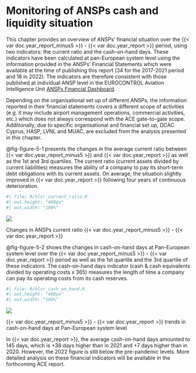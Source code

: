# Monitoring of ANSPs cash and liquidity situation {#sec-covid}

This chapter provides an overview of ANSPs' financial situation over the {{< var doc.year_report_minus5 >}} - {{< var doc.year_report >}} period, using two indicators: the current ratio and the cash-on-hand days. These indicators have been calculated at pan-European system level using the information provided in the ANSPs’ Financial Statements which were available at the time of publishing this report (34 for the 2017-2021 period and 18 in 2022). The indicators are therefore consistent with those published at individual ANSP level in the EUROCONTROL Aviation Intelligence Unit [ANSPs Financial Dashboard](https://ansperformance.eu/economics/finance/).

Depending on the organisational set up of different ANSPs, the information reported in their financial statements covers a different scope of activities (e.g. it may include airport management operations, commercial activities, etc.) which does not always correspond with the ACE gate-to-gate scope. Additionally, due to specific organisational and financial set up, DCAC Cyprus, HASP, LVNL and MUAC, are excluded from the analysis presented in this chapter.

@fig-figure-5-1 presents the changes in the average current ratio between {{< var doc.year_report_minus5 >}} and {{< var doc.year_report >}} as well as the 1st and 3rd quartiles. The current ratio (current assets divided by current liabilities) measures the ability of a company to pay its short-term debt obligations with its current assets. On average, the situation slightly improved in {{< var doc.year_report >}} following four years of continuous deterioration.

::: {#fig-figure-5-1}
:::: {.content-visible when-format="html"}
```r
#| file: R/hlsr_current_ratio.R
#| out.height: "400px"
#| out.width: "100%"
```
::::

:::: {.content-visible when-format="pdf"}
![](figures/figure-5-1-hlsr_current_ratio.png)
::::

Changes in ANSPs current ratio {{< var doc.year_report_minus5 >}} - {{< var doc.year_report >}}
:::

<!-- ![Changes in ANSPs current ratio {{< var doc.year_report_minus5 >}} - {{< var doc.year_report >}}](figures/Figure-5-1.png){#fig-figure-5-1 width="90%"} -->

@fig-figure-5-2 shows the changes in cash-on-hand days at Pan-European system level over the {{< var doc.year_report_minus5 >}} - {{< var doc.year_report >}} period as well as the 1st quartile and the 3rd quartile of these indicators. The cash-on-hand days indicator (cash & cash equivalents divided by operating costs x 365) measures the length of time a company can pay its operating costs from its cash reserves.

::: {#fig-figure-5-2}
:::: {.content-visible when-format="html"}
```r
#| file: R/hlsr_cash_on_hand.R
#| out.height: "400px"
#| out.width: "100%"
```
::::

:::: {.content-visible when-format="pdf"}
![](figures/figure-5-2-hlsr_cash_on_hand.png)
::::

{{< var doc.year_report_minus5 >}} - {{< var doc.year_report >}} trends in cash-on-hand days at Pan-European system level
:::

<!-- ![{{< var doc.year_report_minus5 >}} - {{< var doc.year_report >}} trends in cash-on-hand days at Pan-European system level](figures/Figure-5-2.png){#fig-figure-5-2 width="90%"} -->


In {{< var doc.year_report >}}, the average cash-on-hand days amounted to 145 days, which is +38 days higher than in 2021 and +7 days higher than in 2020. However, the 2022 figure is still below the pre-pandemic levels. More detailed analysis on these financial indicators will be available in the forthcoming ACE report.
